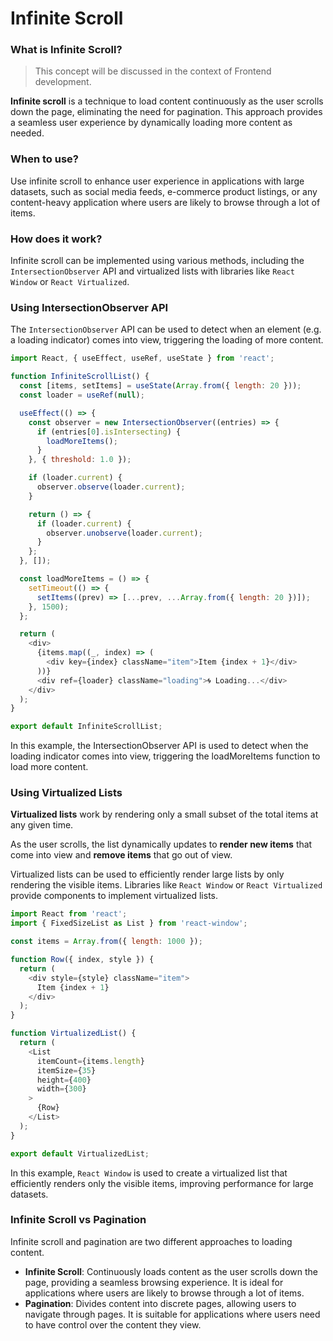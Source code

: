 # Infinite Scroll

### What is Infinite Scroll?

> This concept will be discussed in the context of Frontend development.

**Infinite scroll** is a technique to load content continuously as the user scrolls down the page, eliminating the need for pagination. 
This approach provides a seamless user experience by dynamically loading more content as needed.

### When to use?

Use infinite scroll to enhance user experience in applications with large datasets, such as social media feeds, e-commerce product listings, 
or any content-heavy application where users are likely to browse through a lot of items.

### How does it work?

Infinite scroll can be implemented using various methods, including the `IntersectionObserver` API and virtualized lists with libraries 
like `React Window` or `React Virtualized`.

### Using IntersectionObserver API

The `IntersectionObserver` API can be used to detect when an element (e.g. a loading indicator) comes into view, 
triggering the loading of more content.

```javascript copy
import React, { useEffect, useRef, useState } from 'react';

function InfiniteScrollList() {
  const [items, setItems] = useState(Array.from({ length: 20 }));
  const loader = useRef(null);

  useEffect(() => {
    const observer = new IntersectionObserver((entries) => {
      if (entries[0].isIntersecting) {
        loadMoreItems();
      }
    }, { threshold: 1.0 });

    if (loader.current) {
      observer.observe(loader.current);
    }

    return () => {
      if (loader.current) {
        observer.unobserve(loader.current);
      }
    };
  }, []);

  const loadMoreItems = () => {
    setTimeout(() => {
      setItems((prev) => [...prev, ...Array.from({ length: 20 })]);
    }, 1500);
  };

  return (
    <div>
      {items.map((_, index) => (
        <div key={index} className="item">Item {index + 1}</div>
      ))}
      <div ref={loader} className="loading">🌀 Loading...</div>
    </div>
  );
}

export default InfiniteScrollList;
```

In this example, the IntersectionObserver API is used to detect when the loading indicator comes into view, triggering the loadMoreItems 
function to load more content.

### Using Virtualized Lists

**Virtualized lists** work by rendering only a small subset of the total items at any given time. 

As the user scrolls, the list dynamically updates to **render new items** that come into view and **remove items** that go out of view. 

Virtualized lists can be used to efficiently render large lists by only rendering the visible items. Libraries like `React Window` or `React Virtualized` 
provide components to implement virtualized lists.

```javascript copy
import React from 'react';
import { FixedSizeList as List } from 'react-window';

const items = Array.from({ length: 1000 });

function Row({ index, style }) {
  return (
    <div style={style} className="item">
      Item {index + 1}
    </div>
  );
}

function VirtualizedList() {
  return (
    <List
      itemCount={items.length}
      itemSize={35}
      height={400}
      width={300}
    >
      {Row}
    </List>
  );
}

export default VirtualizedList;
```

In this example, `React Window` is used to create a virtualized list that efficiently renders only the visible items, improving performance for large datasets.

### Infinite Scroll vs Pagination

Infinite scroll and pagination are two different approaches to loading content.

- **Infinite Scroll**: Continuously loads content as the user scrolls down the page, providing a seamless browsing experience. 
  It is ideal for applications where users are likely to browse through a lot of items.
- **Pagination**: Divides content into discrete pages, allowing users to navigate through pages. 
  It is suitable for applications where users need to have control over the content they view.
